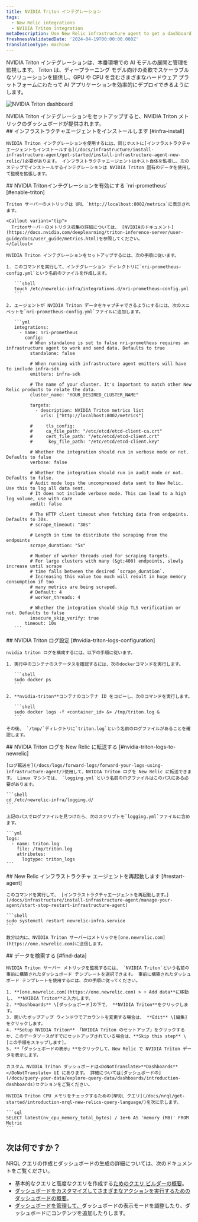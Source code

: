 ```yaml
---
title: NVIDIA Triton インテグレーション
tags:
  - New Relic integrations
  - NVIDIA Triton integration
metaDescription: Use New Relic infrastructure agent to get a dashboard with metrics from your NVIDIA Triton.
freshnessValidatedDate: '2024-04-19T00:00:00.000Z'
translationType: machine
---
```



NVIDIA Triton インテグレーションは、本番環境での AI モデルの展開と管理を監視します。 Triton は、ディープラーニング モデル向けの柔軟でスケーラブルなソリューションを提供し、GPU や CPU を含むさまざまなハードウェア プラットフォームにわたって AI アプリケーションを効率的にデプロイできるようにします。

<img
  title="NVIDIA Triton dashboard"
  alt="NVIDIA Triton dashboard"
  src={tritonDashboard}
/>

<figcaption>
  NVIDIA Triton インテグレーションをセットアップすると、NVIDIA Triton メトリックのダッシュボードが提供されます。
</figcaption>

<Steps>
  <Step>
    ## インフラストラクチャエージェントをインストールします [#infra-install]

    NVIDIA Triton インテグレーションを使用するには、同じホストに[インフラストラクチャエージェントもインストールする](/docs/infrastructure/install-infrastructure-agent/get-started/install-infrastructure-agent-new-relic/)必要があります。 インフラストラクチャエージェントはホスト自体を監視し、次のステップでインストールするインテグレーションは NVIDIA Triton 固有のデータを使用して監視を拡張します。
  </Step>

  <Step>
    ## NVIDIA Tritonインテグレーションを有効にする `nri-prometheus` [#enable-triton]

    Triton サーバーのメトリックは URL `http://localhost:8002/metrics`に表示されます。

    <Callout variant="tip">
      Tritonサーバーのメトリクス収集の詳細については、 [NVIDIAのドキュメント](https://docs.nvidia.com/deeplearning/triton-inference-server/user-guide/docs/user_guide/metrics.html)を参照してください。
    </Callout>

    NVIDIA Triton インテグレーションをセットアップするには、次の手順に従います。

    1. このコマンドを実行して、インテグレーション ディレクトリに`nri-prometheus-config.yml`という名前のファイルを作成します。

       ```shell
       touch /etc/newrelic-infra/integrations.d/nri-prometheus-config.yml
       ```

    2. エージェントが NVIDIA Triton データをキャプチャできるようにするには、次のスニペットを`nri-prometheus-config.yml`ファイルに追加します。

       ```yml
       integrations:
         - name: nri-prometheus
           config:
             # When standalone is set to false nri-prometheus requires an infrastructure agent to work and send data. Defaults to true
             standalone: false

             # When running with infrastructure agent emitters will have to include infra-sdk
             emitters: infra-sdk

             # The name of your cluster. It's important to match other New Relic products to relate the data.
             cluster_name: "YOUR_DESIRED_CLUSTER_NAME"

             targets:
               - description: NVIDIA Triton metrics list
                 urls: ["http://localhost:8002/metrics"]

             #     tls_config:
             #     ca_file_path: "/etc/etcd/etcd-client-ca.crt"
             #     cert_file_path: "/etc/etcd/etcd-client.crt"
             #      key_file_path: "/etc/etcd/etcd-client.key"

             # Whether the integration should run in verbose mode or not. Defaults to false
             verbose: false

             # Whether the integration should run in audit mode or not. Defaults to false.
             # Audit mode logs the uncompressed data sent to New Relic. Use this to log all data sent.
             # It does not include verbose mode. This can lead to a high log volume, use with care
             audit: false

             # The HTTP client timeout when fetching data from endpoints. Defaults to 30s.
             # scrape_timeout: "30s"

             # Length in time to distribute the scraping from the endpoints
             scrape_duration: "5s"

             # Number of worker threads used for scraping targets.
             # For large clusters with many (&gt;400) endpoints, slowly increase until scrape
             # time falls between the desired `scrape_duration`.
             # Increasing this value too much will result in huge memory consumption if too
             # many metrics are being scraped.
             # Default: 4
             # worker_threads: 4

             # Whether the integration should skip TLS verification or not. Defaults to false
             insecure_skip_verify: true
           timeout: 10s
       ```
  </Step>

  <Step>
    ## NVIDIA Triton ログ設定 [#nvidia-triton-logs-configuration]

    nvidia triton ログを構成するには、以下の手順に従います。

    1. 実行中のコンテナのステータスを確認するには、次のdockerコマンドを実行します。

       ```shell
       sudo docker ps
       ```

    2. **nvidia-triton**コンテナのコンテナ ID をコピーし、次のコマンドを実行します。

       ```shell
       sudo docker logs -f <container_id> &> /tmp/triton.log &
       ```

    その後、 `/tmp/`ディレクトリに`triton.log`という名前のログファイルがあることを確認します。
  </Step>

  <Step>
    ## NVIDIA Triton ログを New Relic に転送する [#nvidia-triton-logs-to-newrelic]

    [ログ転送を](/docs/logs/forward-logs/forward-your-logs-using-infrastructure-agent/)使用して、NVIDIA Triton ログを New Relic に転送できます。 Linux マシンでは、 `logging.yml`という名前のログファイルはこのパスにある必要があります。

    ```shell
    cd /etc/newrelic-infra/logging.d/
    ```

    上記のパスでログファイルを見つけたら、次のスクリプトを`logging.yml`ファイルに含めます。

    ```yml
    logs:
      - name: triton.log
        file: /tmp/triton.log
        attributes:
          logtype: triton_logs
    ```
  </Step>

  <Step>
    ## New Relic インフラストラクチャ エージェントを再起動します [#restart-agent]

    このコマンドを実行して、 [インフラストラクチャエージェントを再起動します。](/docs/infrastructure/install-infrastructure-agent/manage-your-agent/start-stop-restart-infrastructure-agent)

    ```shell
    sudo systemctl restart newrelic-infra.service
    ```

    数分以内に、NVIDIA Triton サーバーはメトリックを[one.newrelic.com](https://one.newrelic.com)に送信します。
  </Step>

  <Step>
    ## データを検索する [#find-data]

    NVIDIA Triton サーバー メトリックを監視するには、 `NVIDIA Triton`という名前の事前に構築されたダッシュボード テンプレートを選択できます。 事前に構築されたダッシュボード テンプレートを使用するには、次の手順に従ってください。

    1. **[one.newrelic.com](https://one.newrelic.com) > + Add data**に移動し、 **NVIDIA Triton**と入力します。
    2. **Dashboards** \[ダッシュボード]の下で、 **NVIDIA Triton**をクリックします。
    3. 開いたポップアップ ウィンドウでアカウントを変更する場合は、 **Edit** \[編集] をクリックします。
    4. **Setup NVIDIA Triton** 「NVIDIA Triton のセットアップ」をクリックするか、このデータソースがすでにセットアップされている場合は、**Skip this step** \[この手順をスキップします]。
    5. **「ダッシュボードの表示」**をクリックして、New Relic で NVIDIA Triton データを表示します。

    カスタム NVIDIA Triton ダッシュボードは<DoNotTranslate>**Dashboards**</DoNotTranslate> UI にあります。 詳細については[ダッシュボードの](/docs/query-your-data/explore-query-data/dashboards/introduction-dashboards)セクションをご覧ください。

    NVIDIA Triton CPU メモリをチェックするための[NRQL クエリ](/docs/nrql/get-started/introduction-nrql-new-relics-query-language/)を次に示します。

    ```sql
    SELECT latest(nv_cpu_memory_total_bytes) / 1e+6 AS 'memory (MB)' FROM Metric
    ```
  </Step>
</Steps>

## 次は何ですか？

NRQL クエリの作成とダッシュボードの生成の詳細については、次のドキュメントをご覧ください。

* 基本的なクエリと高度なクエリを作成する[ためのクエリ ビルダーの概要](/docs/query-your-data/explore-query-data/query-builder/introduction-query-builder)。
* [ダッシュボードをカスタマイズしてさまざまなアクションを実行するためのダッシュボードの概要](/docs/query-your-data/explore-query-data/dashboards/introduction-dashboards)。
* [ダッシュボードを管理して、](/docs/query-your-data/explore-query-data/dashboards/manage-your-dashboard)ダッシュボードの表示モードを調整したり、ダッシュボードにコンテンツを追加したりします。